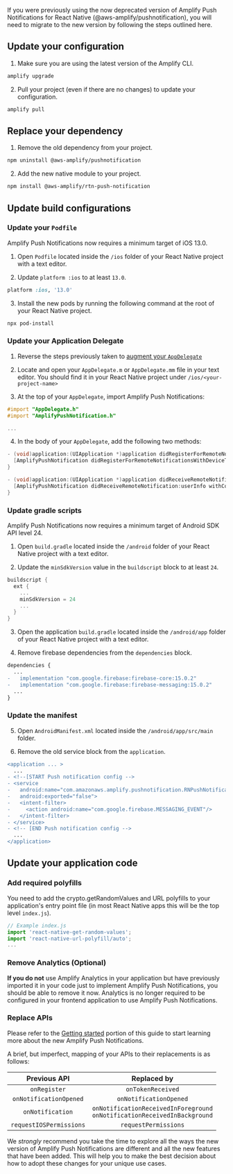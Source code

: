 If you were previously using the now deprecated version of Amplify Push Notifications for React Native (@aws-amplify/pushnotification), you will need to migrate to the new version by following the steps outlined here.

## Update your configuration

1. Make sure you are using the latest version of the Amplify CLI.

```bash
amplify upgrade
```

2. Pull your project (even if there are no changes) to update your configuration.

```bash
amplify pull
```

## Replace your dependency

1. Remove the old dependency from your project.

```bash
npm uninstall @aws-amplify/pushnotification
```

2. Add the new native module to your project.

```bash
npm install @aws-amplify/rtn-push-notification
```

## Update build configurations

<BlockSwitcher>
<Block name="iOS">

### Update your `Podfile`

Amplify Push Notifications now requires a minimum target of iOS 13.0.

1. Open `Podfile` located inside the `/ios` folder of your React Native project with a text editor.

2. Update `platform :ios` to at least `13.0`.

```ruby
platform :ios, '13.0'
```

3. Install the new pods by running the following command at the root of your React Native project.

```bash
npx pod-install
```

### Update your Application Delegate

1. Reverse the steps previously taken to [augment your `AppDelegate`](https://github.com/react-native-push-notification/ios#augment-appdelegate)

2. Locate and open your `AppDelegate.m` or `AppDelegate.mm` file in your text editor. You should find it in your React Native project under `/ios/<your-project-name>`

3. At the top of your `AppDelegate`, import Amplify Push Notifications:

```objective-c
#import "AppDelegate.h"
#import "AmplifyPushNotification.h"

...
```

4. In the body of your `AppDelegate`, add the following two methods:

```objective-c
- (void)application:(UIApplication *)application didRegisterForRemoteNotificationsWithDeviceToken:(NSData *)deviceToken {
  [AmplifyPushNotification didRegisterForRemoteNotificationsWithDeviceToken:deviceToken];
}

- (void)application:(UIApplication *)application didReceiveRemoteNotification:(NSDictionary *)userInfo fetchCompletionHandler:(void (^)(UIBackgroundFetchResult result))completionHandler {
  [AmplifyPushNotification didReceiveRemoteNotification:userInfo withCompletionHandler:completionHandler];
}
```

</Block>
<Block name="Android">

### Update gradle scripts

Amplify Push Notifications now requires a minimum target of Android SDK API level 24.

1. Open `build.gradle` located inside the `/android` folder of your React Native project with a text editor.

2. Update the `minSdkVersion` value in the `buildscript` block to at least `24`.

```groovy
buildscript {
  ext {
    ...
    minSdkVersion = 24
    ...
  }
}
```

3. Open the application `build.gradle` located inside the `/android/app` folder of your React Native project with a text editor.

4. Remove firebase dependencies from the `dependencies` block.

```diff
dependencies {
  ...
-   implementation "com.google.firebase:firebase-core:15.0.2"
-   implementation "com.google.firebase:firebase-messaging:15.0.2"
  ...
}
```

### Update the manifest

5. Open `AndroidManifest.xml` located inside the `/android/app/src/main` folder.

6. Remove the old service block from the `application`.

```diff
<application ... >
  ...
- <!--[START Push notification config -->
- <service
-   android:name="com.amazonaws.amplify.pushnotification.RNPushNotificationMessagingService"
-   android:exported="false">
-   <intent-filter>
-     <action android:name="com.google.firebase.MESSAGING_EVENT"/>
-   </intent-filter>
- </service>
- <!-- [END Push notification config -->
  ...
</application>
```

</Block>
</BlockSwitcher>

## Update your application code

### Add required polyfills

You need to add the crypto.getRandomValues and URL polyfills to your application's entry point file (in most React Native apps this will be the top level `index.js`).

```js
// Example index.js
import 'react-native-get-random-values';
import 'react-native-url-polyfill/auto';
...
```

### Remove Analytics (Optional)

**If you do not** use Amplify Analytics in your application but have previously imported it in your code just to implement Amplify Push Notifications, you should be able to remove it now. Analytics is no longer required to be configured in your frontend application to use Amplify Push Notifications.

### Replace APIs

Please refer to the [Getting started](/lib/push-notifications/getting-started) portion of this guide to start learning more about the new Amplify Push Notifications.

A brief, but imperfect, mapping of your APIs to their replacements is as follows:

|      Previous API       |                                  Replaced by                                   |
| :---------------------: | :----------------------------------------------------------------------------: |
|      `onRegister`       |                               `onTokenReceived`                                |
| `onNotificationOpened`  |                             `onNotificationOpened`                             |
|    `onNotification`     | `onNotificationReceivedInForeground`<br />`onNotificationReceivedInBackground` |
| `requestIOSPermissions` |                              `requestPermissions`                              |

We _strongly_ recommend you take the time to explore all the ways the new version of Amplify Push Notifications are different and all the new features that have been added. This will help you to make the best decision about how to adopt these changes for your unique use cases.
